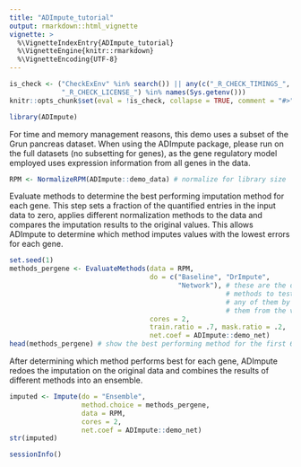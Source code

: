 ```yaml
---
title: "ADImpute_tutorial"
output: rmarkdown::html_vignette
vignette: >
  %\VignetteIndexEntry{ADImpute_tutorial}
  %\VignetteEngine{knitr::rmarkdown}
  %\VignetteEncoding{UTF-8}
---
```


```r
is_check <- ("CheckExEnv" %in% search()) || any(c("_R_CHECK_TIMINGS_",
             "_R_CHECK_LICENSE_") %in% names(Sys.getenv()))
knitr::opts_chunk$set(eval = !is_check, collapse = TRUE, comment = "#>")
```

```r
library(ADImpute)
```

For time and memory management reasons, this demo uses a subset of the Grun
pancreas dataset. When using the ADImpute package, please run on the full
datasets (no subsetting for genes), as the gene regulatory model employed uses
expression information from all genes in the data.
```r
RPM <- NormalizeRPM(ADImpute::demo_data) # normalize for library size
```

Evaluate methods to determine the best performing imputation method for each
gene. This step sets a fraction of the quantified entries in the input data to
zero, applies different normalization methods to the data and compares the
imputation results to the original values. This allows ADImpute to determine
which method imputes values with the lowest errors for each gene.
```r
set.seed(1)
methods_pergene <- EvaluateMethods(data = RPM,
                                   do = c("Baseline", "DrImpute",
                                          "Network"), # these are the default
                                                      # methods to test. Exclude
                                                      # any of them by removing
                                                      # them from the vector
                                   cores = 2,
                                   train.ratio = .7, mask.ratio = .2,
                                   net.coef = ADImpute::demo_net)
head(methods_pergene) # show the best performing method for the first 6 genes
```

After determining which method performs best for each gene, ADImpute redoes the
imputation on the original data and combines the results of different methods
into an ensemble.
```r
imputed <- Impute(do = "Ensemble",
                  method.choice = methods_pergene,
                  data = RPM,
                  cores = 2,
                  net.coef = ADImpute::demo_net)
str(imputed)
```

```r
sessionInfo()
```

